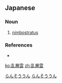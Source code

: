 ==Japanese==
{{ja-kanjitab|らん|そう|うん|yomi=on}}

===Noun===
{{ja-noun|らんそううん}}

# [[nimbostratus]]

===References===
* {{R:Shogakukan}}

[[Category:ja:Meteorology|らんそううん]]
[[Category:ja:Weather|らんそううん]]

[[ko:乱層雲]]
[[zh:乱層雲]]